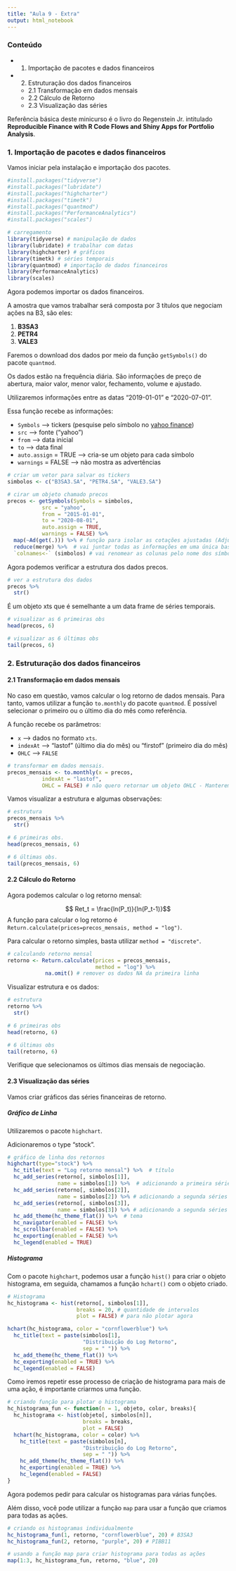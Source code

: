 ```yaml
---
title: "Aula 9 - Extra"
output: html_notebook
---
```

### Conteúdo

- 1. Importação de pacotes e dados financeiros
- 2. Estruturação dos dados financeiros
  - 2.1 Transformação em dados mensais
  - 2.2 Cálculo de Retorno
  - 2.3 Visualização das séries

Referência básica deste minicurso é o livro do Regenstein Jr. intitulado **Reproducible Finance with R Code Flows and Shiny Apps for Portfolio Analysis**. 

### 1. Importação de pacotes e dados financeiros

Vamos iniciar pela instalação e importação dos pacotes. 

```r
#install.packages("tidyverse") 
#install.packages("lubridate")
#install.packages("highcharter") 
#install.packages("timetk")
#install.packages("quantmod") 
#install.packages("PerformanceAnalytics") 
#install.packages("scales")

# carregamento
library(tidyverse) # manipulação de dados
library(lubridate) # trabalhar com datas
library(highcharter) # gráficos
library(timetk) # séries temporais
library(quantmod) # importação de dados financeiros
library(PerformanceAnalytics) 
library(scales)

```

Agora podemos importar os dados financeiros. 

A amostra que vamos trabalhar será composta por 3 títulos que negociam ações na B3, são eles:

  1. **B3SA3**
  4. **PETR4**
  5. **VALE3**

Faremos o download dos dados por meio da função `getSymbols()` do pacote `quantmod`. 

Os dados estão na frequência diária. São informações de preço de abertura, maior valor, menor valor, fechamento, volume e ajustado. 

Utilizaremos informações entre as datas "2019-01-01" e "2020-07-01". 

Essa função recebe as informações:

  - `Symbols` --> tickers (pesquise pelo símbolo no [yahoo finance](https://finance.yahoo.com/))
  - `src` --> fonte ("yahoo")
  - `from` --> data inicial
  - `to` --> data final
  - `auto.assign` = TRUE --> cria-se um objeto para cada símbolo
  - `warnings` = FALSE --> não mostra as advertências
  
```r
# criar um vetor para salvar os tickers
simbolos <- c("B3SA3.SA", "PETR4.SA", "VALE3.SA")

# cirar um objeto chamado precos 
precos <- getSymbols(Symbols = simbolos, 
           src = "yahoo", 
           from = "2015-01-01",
           to = "2020-08-01",
           auto.assign = TRUE,
           warnings = FALSE) %>% 
  map(~Ad(get(.))) %>% # função para isolar as cotações ajustadas (Adjusted). # se quiseres a cotação de fechamento, utilize Cl(get(.))
  reduce(merge) %>%  # vai juntar todas as informações em uma única base, onde cada papel se tornará uma coluna. 
  `colnames<-` (simbolos) # vai renomear as colunas pelo nome dos símbolos
```
  
Agora podemos verificar a estrutura dos dados precos.

```r
# ver a estrutura dos dados
precos %>% 
  str()
```

É um objeto xts que é semelhante a um data frame de séries temporais.

```r
# visualizar as 6 primeiras obs
head(precos, 6)

# visualizar as 6 últimas obs
tail(precos, 6)
```

### 2. Estruturação dos dados financeiros
#### 2.1 Transformação em dados mensais

No caso em questão, vamos calcular o log retorno de dados mensais. Para tanto, vamos utilizar a função `to.monthly` do pacote `quantmod`. É possível selecionar o primeiro ou o último dia do mês como referência. 

A função recebe os parâmetros:

- `x` --> dados no formato `xts`.
- `indexAt` --> "lastof" (último dia do mês) ou "firstof" (primeiro dia do mês)
- `OHLC` --> `FALSE`

```r
# transformar em dados mensais. 
precos_mensais <- to.monthly(x = precos, 
           indexAt = "lastof",
           OHLC = FALSE) # não quero retornar um objeto OHLC - Manteremos xts
```

Vamos visualizar a estrutura e algumas observações:

```r
# estrutura 
precos_mensais %>% 
  str()

# 6 primeiras obs.
head(precos_mensais, 6)

# 6 últimas obs. 
tail(precos_mensais, 6)
```

#### 2.2 Cálculo do Retorno

Agora podemos calcular o log retorno mensal:

$$ Ret_t = \frac{ln(P_t)}{ln(P_t-1)}$$
A função para calcular o log retorno é `Return.calculate(prices=precos_mensais, method = "log")`. 

Para calcular o retorno simples, basta utilizar `method = "discrete"`. 


```r
# calculando retorno mensal
retorno <- Return.calculate(prices = precos_mensais, 
                            method = "log") %>% 
            na.omit() # remover os dados NA da primeira linha
```

Visualizar estrutura e os dados:

```r
# estrutura
retorno %>% 
  str()

# 6 primeiras obs
head(retorno, 6)

# 6 últimas obs
tail(retorno, 6)
```

Verifique que selecionamos os últimos dias mensais de negociação.  


#### 2.3 Visualização das séries

Vamos criar gráficos das séries financeiras de retorno. 

##### Gráfico de Linha

Utilizaremos o pacote `highchart`. 

Adicionaremos o type "stock". 

```r
# gráfico de linha dos retornos
highchart(type="stock") %>%  
  hc_title(text = "Log retorno mensal") %>%  # título
  hc_add_series(retorno[, simbolos[1]],  
                name = simbolos[1]) %>%  # adicionando a primeira série
  hc_add_series(retorno[, simbolos[2]],
                name = simbolos[2]) %>% # adicionando a segunda séries
  hc_add_series(retorno[, simbolos[3]],
                name = simbolos[3]) %>% # adicionando a segunda séries
  hc_add_theme(hc_theme_flat()) %>%  # tema
  hc_navigator(enabled = FALSE) %>%  
  hc_scrollbar(enabled = FALSE) %>% 
  hc_exporting(enabled = FALSE) %>% 
  hc_legend(enabled = TRUE)
```

##### Histograma

Com o pacote `highchart`, podemos usar a função `hist()` para criar o objeto histograma, em seguida, chamamos a função `hchart()` com o objeto criado. 

```r
# Histograma
hc_histograma <- hist(retorno[, simbolos[1]], 
                      breaks = 20, # quantidade de intervalos
                      plot = FALSE) # para não plotar agora

hchart(hc_histograma, color = "cornflowerblue") %>% 
  hc_title(text = paste(simbolos[1],
                        "Distribuição do Log Retorno",
                        sep = " ")) %>% 
  hc_add_theme(hc_theme_flat()) %>% 
  hc_exporting(enabled = TRUE) %>% 
  hc_legend(enabled = FALSE)
```

Como iremos repetir esse processo de criação de histograma para mais de uma ação, é importante criarmos uma função. 

```r
# criando função para plotar o histograma
hc_histograma_fun <- function(n = 1, objeto, color, breaks){
  hc_histograma <- hist(objeto[, simbolos[n]],
                        breaks = breaks,
                        plot = FALSE)
  hchart(hc_histograma, color = color) %>% 
    hc_title(text = paste(simbolos[n],
                        "Distribuição do Log Retorno",
                        sep = " ")) %>% 
    hc_add_theme(hc_theme_flat()) %>% 
    hc_exporting(enabled = TRUE) %>% 
    hc_legend(enabled = FALSE)
}
```

Agora podemos pedir para calcular os histogramas para várias funções. 

Além disso, você pode utilizar a função `map` para usar a função que criamos para todas as ações. 

```r
# criando os histogramas individualmente
hc_histograma_fun(1, retorno, "cornflowerblue", 20) # B3SA3
hc_histograma_fun(2, retorno, "purple", 20) # PIBB11

# usando a função map para criar histograma para todas as ações
map(1:3, hc_histograma_fun, retorno, "blue", 20)
```
